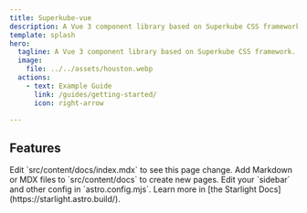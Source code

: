 ```yaml
---
title: Superkube-vue
description: A Vue 3 component library based on Superkube CSS framework.
template: splash
hero:
  tagline: A Vue 3 component library based on Superkube CSS framework.
  image:
    file: ../../assets/houston.webp
  actions:
    - text: Example Guide
      link: /guides/getting-started/
      icon: right-arrow

---
```



## Features

<CardGrid stagger>
	<Card title="Update content" icon="pencil">
		Edit `src/content/docs/index.mdx` to see this page change.
	</Card>
	<Card title="Add new content" icon="add-document">
		Add Markdown or MDX files to `src/content/docs` to create new pages.
	</Card>
	<Card title="Configure your site" icon="setting">
		Edit your `sidebar` and other config in `astro.config.mjs`.
	</Card>
	<Card title="Read the docs" icon="open-book">
		Learn more in [the Starlight Docs](https://starlight.astro.build/).
	</Card>
</CardGrid>
